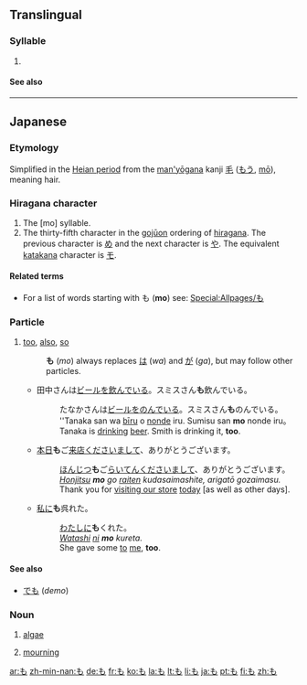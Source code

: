 {{Hiragana character info|hex=3082|name=HIRAGANA LETTER MO}}
==Translingual==

===Syllable===
{{mul-syllable|sc=Hira|sort=も}}

# {{mul-hiradef|ま|お}}

====See also====
{{mul-script}}

----

==Japanese==
{{stroke order|strokes=3}}

===Etymology===
Simplified in the [[w:Heian period|Heian period]] from the [[man'yōgana]] kanji [[毛]] ([[もう]], [[mō]]), meaning hair.

===Hiragana character===
{{ja-kana|rom=mo}}

# The [mo] syllable.
# The thirty-fifth character in the [[gojūon]] ordering of [[hiragana]]. The previous character is [[め]] and the next character is [[や]]. The equivalent [[katakana]] character is [[モ]].

====Related terms====
* For a list of words starting with も ('''mo''') see: [[Special:Allpages/も]]

===Particle===
{{ja-pos|h|particle|rom=mo}}

# [[too]], [[also]], [[so]]
#: '''も''' (''mo'') always replaces [[は]] (''wa'') and [[が]] (''ga''), but may follow other particles.
#* 田中さんは[[ビール]]を[[飲む|飲んで]]いる。スミスさん'''も'''飲んでいる。
#*:たなかさんは[[ビール]]を[[飲む|のんで]]いる。スミスさん'''も'''のんでいる。
#*:''Tanaka san wa [[bīru]] o [[nomu|nonde]] iru. Sumisu san '''mo''' nonde iru。
#*:Tanaka is [[drink|drinking]] [[beer]]. Smith is drinking it, '''too'''.
#* [[本日]]'''も'''ご[[来店]]くださいまして、ありがとうございます。
#*:[[ほんじつ]]'''も'''ご[[らいてん]]くださいまして、ありがとうございます。
#*:''[[honjitsu|Honjitsu]] '''mo''' go [[raiten]] kudasaimashite, arigatō gozaimasu.''
#*:Thank you for [[visit|visiting our store]] [[today]] [as well as other days].
#* [[私]][[に]]'''も'''呉れた。
#*:[[わたし]][[に]]'''も'''くれた。
#*:''[[watashi|Watashi]] [[ni]] '''mo''' kureta.''
#*:She gave some [[to]] [[me]], '''too'''.

====See also====
* [[でも]] (''demo'')

===Noun===
{{ja-noun|h|rom=mo}}

# {{ja-def|藻}} [[algae]]
# {{ja-def|喪}} [[mourning]]

[[ar:も]]
[[zh-min-nan:も]]
[[de:も]]
[[fr:も]]
[[ko:も]]
[[la:も]]
[[lt:も]]
[[li:も]]
[[ja:も]]
[[pt:も]]
[[fi:も]]
[[zh:も]]